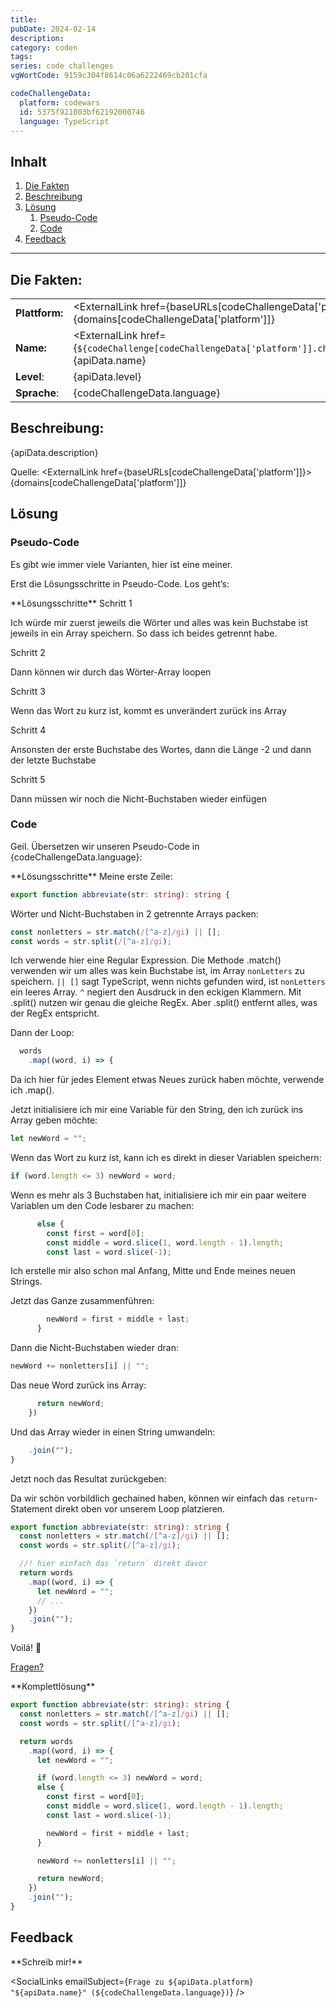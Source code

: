 ```yaml
---
title:
pubDate: 2024-02-14
description:
category: coden
tags:
series: code challenges
vgWortCode: 9159c304f8614c06a6222469cb201cfa

codeChallengeData:
  platform: codewars
  id: 5375f921003bf62192000746
  language: TypeScript
---
```


## Inhalt

1. [Die Fakten](#)
1. [Beschreibung](#)
1. [Lösung](#)
   1. [Pseudo-Code](#)
   1. [Code](#)
1. [Feedback](#)

---

## Die Fakten:

|                |                                                                                                                                            |
| -------------- | ------------------------------------------------------------------------------------------------------------------------------------------ |
| **Plattform:** | <ExternalLink href={baseURLs[codeChallengeData['platform']]}>{domains[codeChallengeData['platform']]}</ExternalLink>                       |
| **Name:**      | <ExternalLink href={`${codeChallenge[codeChallengeData['platform']].challenge.url}/${codeChallengeData.id}`}>{apiData.name}</ExternalLink> |
| **Level**:     | {apiData.level}                                                                                                                            |
| **Sprache**:   | {codeChallengeData.language}                                                                                                               |

## Beschreibung:

<FetchedMarkdown>{apiData.description}</FetchedMarkdown>

Quelle: <ExternalLink href={baseURLs[codeChallengeData['platform']]}>{domains[codeChallengeData['platform']]}</ExternalLink>

## Lösung

### Pseudo-Code

Es gibt wie immer viele Varianten, hier ist eine meiner.

Erst die Lösungsschritte in Pseudo-Code. Los geht’s:

<Accordion>
**Lösungsschritte**

<Accordion>
Schritt 1

Ich würde mir zuerst jeweils die Wörter und alles was kein Buchstabe ist jeweils in ein Array speichern. So dass ich beides getrennt habe.

</Accordion>
<Accordion>
Schritt 2

Dann können wir durch das Wörter-Array loopen

</Accordion>
<Accordion>
Schritt 3

Wenn das Wort zu kurz ist, kommt es unverändert zurück ins Array

</Accordion>
<Accordion>
Schritt 4

Ansonsten der erste Buchstabe des Wortes, dann die Länge -2 und dann der letzte Buchstabe

</Accordion>
<Accordion>
Schritt 5

Dann müssen wir noch die Nicht-Buchstaben wieder einfügen

</Accordion>
</Accordion>

### Code

Geil. Übersetzen wir unseren Pseudo-Code in {codeChallengeData.language}:

<Accordion>
**Lösungsschritte**

<Accordion>
Meine erste Zeile:

```ts
export function abbreviate(str: string): string {
```

</Accordion>
<Accordion>

Wörter und Nicht-Buchstaben in 2 getrennte Arrays packen:

```ts
const nonletters = str.match(/[^a-z]/gi) || [];
const words = str.split(/[^a-z]/gi);
```

Ich verwende hier eine Regular Expression. Die Methode .match() verwenden wir um alles was kein Buchstabe ist, im Array `nonLetters` zu speichern. `|| []` sagt TypeScript, wenn nichts gefunden wird, ist `nonLetters` ein leeres Array. `^` negiert den Ausdruck in den eckigen Klammern.
Mit .split() nutzen wir genau die gleiche RegEx. Aber .split() entfernt alles, was der RegEx entspricht.

</Accordion>
<Accordion>

Dann der Loop:

```ts
  words
    .map((word, i) => {
```

Da ich hier für jedes Element etwas Neues zurück haben möchte, verwende ich .map().

</Accordion>
<Accordion>

Jetzt initialisiere ich mir eine Variable für den String, den ich zurück ins Array geben möchte:

```ts
let newWord = "";
```

</Accordion>
<Accordion>

Wenn das Wort zu kurz ist, kann ich es direkt in dieser Variablen speichern:

```ts
if (word.length <= 3) newWord = word;
```

</Accordion>
<Accordion>

Wenn es mehr als 3 Buchstaben hat, initialisiere ich mir ein paar weitere Variablen um den Code lesbarer zu machen:

```ts
      else {
        const first = word[0];
        const middle = word.slice(1, word.length - 1).length;
        const last = word.slice(-1);
```

Ich erstelle mir also schon mal Anfang, Mitte und Ende meines neuen Strings.

</Accordion>
<Accordion>

Jetzt das Ganze zusammenführen:

```ts
        newWord = first + middle + last;
      }
```

</Accordion>
<Accordion>

Dann die Nicht-Buchstaben wieder dran:

```ts
newWord += nonletters[i] || "";
```

</Accordion>
<Accordion>

Das neue Word zurück ins Array:

```ts
      return newWord;
    })
```

</Accordion>
<Accordion>

Und das Array wieder in einen String umwandeln:

```ts
    .join("");
}
```

</Accordion>
<Accordion>

Jetzt noch das Resultat zurückgeben:

Da wir schön vorbildlich gechained haben, können wir einfach das `return`-Statement direkt oben vor unserem Loop platzieren.

```ts
export function abbreviate(str: string): string {
  const nonletters = str.match(/[^a-z]/gi) || [];
  const words = str.split(/[^a-z]/gi);

  //! hier einfach das `return` direkt davor
  return words
    .map((word, i) => {
      let newWord = "";
      // ...
    })
    .join("");
}
```

</Accordion>
<Accordion>

Voilá! 💪

[Fragen?](#feedback)

</Accordion>
</Accordion>

<Accordion>
**Komplettlösung**

```ts
export function abbreviate(str: string): string {
  const nonletters = str.match(/[^a-z]/gi) || [];
  const words = str.split(/[^a-z]/gi);

  return words
    .map((word, i) => {
      let newWord = "";

      if (word.length <= 3) newWord = word;
      else {
        const first = word[0];
        const middle = word.slice(1, word.length - 1).length;
        const last = word.slice(-1);

        newWord = first + middle + last;
      }

      newWord += nonletters[i] || "";

      return newWord;
    })
    .join("");
}
```

</Accordion>

## Feedback

<Accordion>
**Schreib mir!**

<SocialLinks
  emailSubject={`Frage zu ${apiData.platform} "${apiData.name}" (${codeChallengeData.language})`}
/>

</Accordion>

